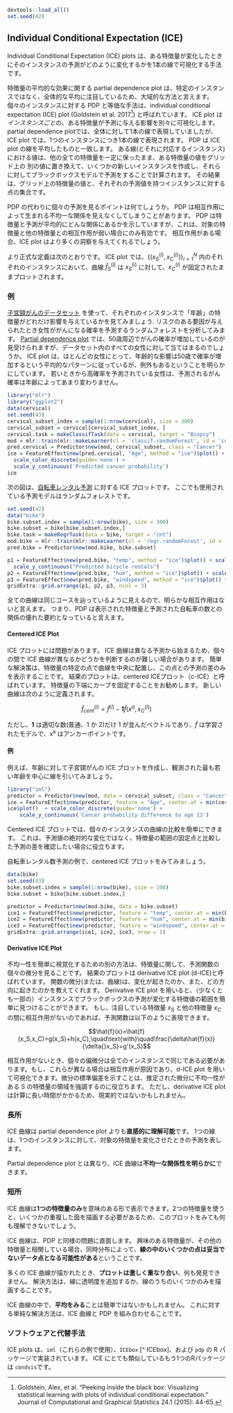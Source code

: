```r
devtools::load_all()
set.seed(42)
```

<!--{pagebreak}-->

## Individual Conditional Expectation (ICE) {#ice}
<!--
## Individual Conditional Expectation (ICE) {#ice}
-->

<!--
Individual Conditional Expectation (ICE) plots display one line per instance that shows how the instance's prediction changes when a feature changes. 
-->
Individual Conditional Expectation (ICE) plots は、ある特徴量が変化したときにそのインスタンスの予測がどのように変化するかを1本の線で可視化する手法です。

<!--
The partial dependence plot for the average effect of a feature is a global method because it does not focus on specific instances, but on an overall average.
The equivalent to a PDP for individual data instances is called individual conditional expectation (ICE) plot (Goldstein et al. 2017[^Goldstein2017]).
An ICE plot visualizes the dependence of the prediction on a feature for *each* instance separately, resulting in one line per instance, compared to one line overall in partial dependence plots.
A PDP is the average of the lines of an ICE plot.
The values for a line (and one instance) can be computed by keeping all other features the same, creating variants of this instance by replacing the feature's value with values from a grid and making predictions with the black box model for these newly created instances.
The result is a set of points for an instance with the feature value from the grid and the respective predictions.
-->
特徴量の平均的な効果に関する partial dependence plot は、特定のインスタンスではなく、全体的な平均に注目しているため、大域的な方法と言えます。
個々のインスタンスに対する PDP と等価な手法は、individual conditional expectation (ICE) plot (Goldstein et al. 2017[^Goldstein2017]) と呼ばれています。
ICE plot は*インスタンスごと*の、ある特徴量が予測に与える影響を別々に可視化します。
partial dependence plotでは、全体に対して1本の線で表現していましたが、ICE plot では、1つのインスタンスにつき1本の線で表現されます。
PDP は ICE plot の線を平均したものと一致します。
ある線(とそれに対応するインスタンス)における値は、他の全ての特徴量を一定に保ったまま、ある特徴量の値をグリッド上の
別の値に置き換えて、いくつかの新しいインスタンスを作成し、それらに対してブラックボックスモデルで予測をすることで計算されます。
その結果は、グリッド上の特徴量の値と、それぞれの予測値を持つインスタンスに対する点の集合です。

<!--
What is the point of looking at individual expectations instead of partial dependencies?
Partial dependence plots can obscure a heterogeneous relationship created by interactions.
PDPs can show you what the average relationship between a feature and the prediction looks like.
This only works well if the interactions between the features for which the PDP is calculated and the other features are weak.
In case of interactions, the ICE plot will provide much more insight.
-->
PDP の代わりに個々の予測を見るポイントは何でしょうか。
PDP は相互作用によって生まれる不均一な関係を見えなくしてしまうことがあります。
PDP は特徴量と予測が平均的にどんな関係にあるかを示していますが、これは、対象の特徴量と他の特徴量との相互作用が弱い場合にのみ有効です。
相互作用がある場合、ICE plot はより多くの洞察を与えてくれるでしょう。

<!--
A more formal definition:
In ICE plots, for each instance in $\{(x_{S}^{(i)},x_{C}^{(i)})\}_{i=1}^N$ the curve $\hat{f}_S^{(i)}$ is plotted against $x^{(i)}_{S}$, while $x^{(i)}_{C}$ remains  fixed.
-->
より正式な定義は次のとおりです。
ICE plot では、$\{(x_{S}^{(i)},x_{C}^{(i)})\}_{i=1}^N$ 内のそれぞれのインスタンスにおいて、曲線 $\hat{f}_S^{(i)}$ は $x^{(i)}_{S}$ に対して、$x^{(i)}_{C}$ が固定されたままプロットされます。

<!--
### Examples
-->
### 例

<!--
Let's go back to the [cervical cancer dataset](#cervical) and see how the prediction of each instance is associated with the feature "Age".
We will analyze a random forest that predicts the probability of cancer for a woman given risk factors.
In the [partial dependence plot](#pdp) we have seen that the cancer probability increases around the age of 50, but is this true for every woman in the dataset?
The ICE plot reveals that for most women the age effect follows the average pattern of an increase at age 50, but there are some exceptions:
For the few women that have a high predicted probability at a young age, the predicted cancer probability does not change much with age.
-->
[子宮頸がんのデータセット](#cervical) を使って、それぞれのインスタンスで「年齢」の特徴量がどれだけ影響を与えているかを見てみましょう.
リスクのある要因が与えられたとき女性ががんになる確率を予測するランダムフォレストを分析してみます。
[Partial dependence plot](#pdp) では、50歳周辺でがんの確率が増加しているのが見受けられますが、データセット内のすべての女性に対して当てはまるのでしょうか。
ICE plot は、ほとんどの女性にとって、年齢的な影響は50歳で確率が増加するという平均的なパターンに従っているが、例外もあるということを明らかにしています。
若いときから高確率を予測されている女性は、予測されるがん確率は年齢によってあまり変わりません。

<!-- 
fig.cap="ICE plot of cervical cancer probability by age. Each line represents one woman. For most women there is an increase in predicted cancer probability with increasing age. For some women with a predicted cancer probability above 0.4, the prediction does not change much at higher age.
-->
```r
library("mlr")
library("ggplot2")
data(cervical)
set.seed(43)
cervical_subset_index = sample(1:nrow(cervical), size = 300)
cervical_subset = cervical[cervical_subset_index, ]
cervical.task = makeClassifTask(data = cervical, target = "Biopsy")
mod = mlr::train(mlr::makeLearner(cl = 'classif.randomForest', id = 'cervical-rf', predict.type = 'prob'), cervical.task)
pred.cervical = Predictor$new(mod, cervical_subset, class = "Cancer")
ice = FeatureEffect$new(pred.cervical, "Age", method = "ice")$plot() + 
  scale_color_discrete(guide='none') + 
  scale_y_continuous('Predicted cancer probability')
ice
```

<!--
The next figure shows ICE plots for the [bike rental prediction](#bike-data).
The underlying prediction model is a random forest.
-->
次の図は、[自転車レンタル予測](#bike-data) に対する ICE プロットです。
ここでも使用されている予測モデルはランダムフォレストです。

<!--
fig.cap='ICE plots of predicted bicycle rentals by weather conditions. The same effects can be observed as in the partial dependence plots.
-->
```r
set.seed(42)
data("bike")
bike.subset.index = sample(1:nrow(bike), size = 300)
bike.subset = bike[bike.subset.index,]
bike.task = makeRegrTask(data = bike, target = "cnt")
mod.bike = mlr::train(mlr::makeLearner(cl = 'regr.randomForest', id = 'bike-rf'), bike.task)
pred.bike = Predictor$new(mod.bike, bike.subset)

p1 = FeatureEffect$new(pred.bike, "temp", method = "ice")$plot() + scale_x_continuous("Temperature") + 
  scale_y_continuous("Predicted bicycle rentals")
p2 = FeatureEffect$new(pred.bike, "hum", method = "ice")$plot() + scale_x_continuous("Humidity") + scale_y_continuous("")
p3 = FeatureEffect$new(pred.bike, "windspeed", method = "ice")$plot() + scale_x_continuous("Windspeed")+ scale_y_continuous("")
gridExtra::grid.arrange(p1, p2, p3, ncol = 3)
```
<!--
All curves seem to follow the same course, so there are no obvious interactions.
That means that the PDP is already a good summary of the relationships between the displayed features and the predicted number of bicycles
-->
全ての曲線は同じコースを辿っているように見えるので、明らかな相互作用はないと言えます。
つまり、PDP は表示された特徴量と予測された自転車の数との関係の優れた要約となっていると言えます。

<!--
#### Centered ICE Plot
-->
#### Centered ICE Plot

<!--
There is a problem with ICE plots:
Sometimes it can be hard to tell whether the ICE curves differ between individuals because they start at different predictions.
A simple solution is to center the curves at a certain point in the feature and  display only the difference in the prediction to this point.
The resulting plot is called centered ICE plot (c-ICE).
Anchoring the curves at the lower end of the feature is a good choice.
The new curves are defined as:
-->
ICE プロットには問題があります。
ICE 曲線は異なる予測から始まるため、個々の間で ICE 曲線が異なるかどうかを判断するのが難しい場合があります。
簡単な解決策は、特徴量の特定の点で曲線を中央に配置し、この点との予測の差のみを表示することです。
結果のプロットは、centered ICEプロット（c-ICE）と呼ばれています。
特徴量の下端にカーブを固定することをお勧めします。
新しい曲線は次のように定義されます。

$$\hat{f}_{cent}^{(i)}=\hat{f}^{(i)}-\mathbf{1}\hat{f}(x^{a},x^{(i)}_{C})$$

<!--
where $\mathbf{1}$ is a vector of 1's with the appropriate number of dimensions (usually one or two), $\hat{f}$ is the fitted model and x^a^ is the anchor point.
-->
ただし、$\mathbf{1}$ は適切な数(普通、1 か 2)だけ 1 が並んだベクトルであり、$\hat{f}$ は学習されたモデルで、x^a^ はアンカーポイントです。

<!--
#### Example
-->
#### 例

<!--
For example, take the cervical cancer ICE plot for age and center the lines on the youngest observed age:
-->
例えば、年齢に対して子宮頸がんの ICE プロットを作成し、観測された最も若い年齢を中心に線を引いてみましょう。

<!--
fig.cap=sprintf("Centered ICE plot for predicted cancer probability by age. Lines are fixed to 0 at age %i. Compared to age %i, the predictions for most women remain unchanged until the age of 45 where the predicted probability increases.
-->
```r
library("iml")
predictor = Predictor$new(mod, data = cervical_subset, class = "Cancer")
ice = FeatureEffect$new(predictor, feature = "Age", center.at = min(cervical_subset$Age), method = "pdp+ice")
ice$plot()  + scale_color_discrete(guide='none') +
    scale_y_continuous('Cancer probability difference to age 13')
```

<!--
The centered ICE plots make it easier to compare the curves of individual instances.
This can be useful if we do not want to see the absolute change of a predicted value, but the difference in the prediction compared to a fixed point of the feature range.
-->
Centered ICE プロットでは、個々のインスタンスの曲線の比較を簡単にできます。
これは、予測値の絶対的な変化ではなく、特徴量の範囲の固定点と比較した予測の差を確認したい場合に役立ちます。

<!--
Let's have a look at centered ICE plots for the bicycle rental prediction:
-->
自転車レンタル数予測の例で、centered ICE プロットをみてみましょう。

<!--
fig.cap='Centered ICE plots of predicted number of bikes by weather condition. The lines show the difference in prediction compared to the prediction with the respective feature value at its observed minimum.'
-->
```r
data(bike)
set.seed(43)
bike.subset.index = sample(1:nrow(bike), size = 100)
bike.subset = bike[bike.subset.index,]

predictor = Predictor$new(mod.bike, data = bike.subset)
ice1 = FeatureEffect$new(predictor, feature = "temp", center.at = min(bike$temp), method = "pdp+ice")$plot() 
ice2 = FeatureEffect$new(predictor, feature = "hum", center.at = min(bike$hum), method = "pdp+ice")$plot() 
ice3 = FeatureEffect$new(predictor, feature = "windspeed", center.at = min(bike$windspeed), method = "pdp+ice")$plot() 
gridExtra::grid.arrange(ice1, ice2, ice3, nrow = 1)
```

<!--
#### Derivative ICE Plot
-->
#### Derivative ICE Plot

<!--
Another way to make it visually easier to spot heterogeneity is to look at the individual derivatives of the prediction function with respect to a feature.
The resulting plot is called the derivative ICE plot (d-ICE).
The derivatives of a function (or curve) tell you whether changes occur and in which direction they occur.
With the derivative ICE plot, it is easy to spot ranges of feature values where the black box predictions change for (at least some) instances.
If there is no interaction between the analyzed feature $x_S$ and the other features $x_C$, then the prediction function can be expressed as:

$$\hat{f}(x)=\hat{f}(x_S,x_C)=g(x_S)+h(x_C),\quad\text{with}\quad\frac{\delta\hat{f}(x)}{\delta{}x_S}=g'(x_S)$$
-->
不均一性を簡単に視覚化するための別の方法は、特徴量に関して、予測関数の個々の微分を見ることです。
結果のプロットは derivative ICE plot (d-ICE)と呼ばれています。
関数の微分(または、曲線)は、変化が起きたのか、また、どの方向に起きたのかを教えてくれます。
Derivative ICE plot を用いると、（少なくとも一部の）インスタンスでブラックボックスの予測が変化する特徴値の範囲を簡単に見つけることができます。
もし、注目している特徴量 $x_S$ と他の特徴量 $x_C$ の間に相互作用がないのであれば、予測関数は以下のように表現できます。

$$\hat{f}(x)=\hat{f}(x_S,x_C)=g(x_S)+h(x_C),\quad\text{with}\quad\frac{\delta\hat{f}(x)}{\delta{}x_S}=g'(x_S)$$

<!--
Without interactions, the individual partial derivatives should be the same for all instances.
If they differ, it is due to interactions and it becomes visible in the d-ICE plot.
In addition to displaying the individual curves for the derivative of the prediction function with respect to the feature in S, showing the standard deviation of the derivative helps to highlight regions in feature in S with heterogeneity in the estimated derivatives.
The derivative ICE plot takes a long time to compute and is rather impractical.
-->
相互作用がないとき、個々の偏微分は全てのインスタンスで同じである必要があります。もし、これらが異なる場合は相互作用が原因であり、d-ICE plot を用いて可視化できます。微分の標準偏差を示すことは、推定された微分に不均一性がある S の特徴量の領域を強調するのに役立ちます。
ただし、derivative ICE plot は計算に長い時間がかかるため、現実的ではないかもしれません。

<!--
### Advantages
-->
### 長所

<!--
Individual conditional expectation curves are **even more intuitive to understand** than partial dependence plots.
One line represents the predictions for one instance if we vary the feature of interest. 
-->
ICE 曲線は partial dependence plot よりも**直感的に理解可能**です。
1つの線は、1つのインスタンスに対して、対象の特徴量を変化させたときの予測を表します。

<!--
Unlike partial dependence plots, ICE curves can **uncover heterogeneous relationships**.
-->
Partial dependence plot とは異なり、ICE 曲線は**不均一な関係性を明らかに**できます。

<!--
### Disadvantages 
-->
### 短所

<!--
ICE curves **can only display one feature** meaningfully, because two features would require the drawing of several overlaying surfaces and you would not see anything in the plot.
-->
ICE 曲線は**1つの特徴量のみ**を意味のある形で表示できます。2つの特徴量を使うと、いくつかの重複した面を描画する必要があるため、このプロットをみても何も理解できないでしょう。

<!--
ICE curves suffer from the same problem as PDPs: 
If the feature of interest is correlated with the other features, then **some points in the lines might be invalid data points** according to the joint feature distribution. 
-->
ICE 曲線は、PDP と同様の問題に直面します。
興味のある特徴量が、その他の特徴量と相関している場合、同時分布によって、**線の中のいくつかの点は妥当でないデータ点となる可能性がある**ということです。

<!--
If many ICE curves are drawn, the **plot can become overcrowded** and you will not see anything. 
The solution: Either add some transparency to the lines or draw only a sample of the lines.
-->
多くの ICE 曲線が描かれたとき、**プロットは激しく重なり合い**、何も発見できません。
解決方法は、線に透明度を追加するか、線のうちのいくつかのみを描画することです。

<!--
In ICE plots it might not be easy to **see the average**. 
This has a simple solution:
Combine individual conditional expectation curves with the partial dependence plot.
-->
ICE 曲線の中で、**平均をみる**ことは簡単ではないかもしれません。
これに対する単純な解決方法は、ICE 曲線と PDP を組み合わせることです。

<!--
### Software and Alternatives
-->
### ソフトウェアと代替手法

<!--
ICE plots are implemented in the R packages `iml` (used for these examples), `ICEbox`[^ICEbox], and `pdp`.
Another R package that does something very similar to ICE is `condvis`.
-->
ICE plots は、`iml`（これらの例で使用）、` ICEbox` [^ ICEbox]、および `pdp` の R パッケージで実装されています。
ICE にとても類似しているもう1つのRパッケージは `condvis`です。


[^ICEbox]: Goldstein, Alex, et al. "Package ‘ICEbox’." (2017).

[^Goldstein2017]: Goldstein, Alex, et al. "Peeking inside the black box: Visualizing statistical learning with plots of individual conditional expectation." Journal of Computational and Graphical Statistics 24.1 (2015): 44-65.
